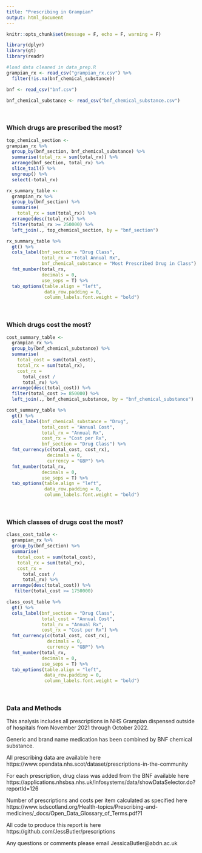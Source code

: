 ```yaml
---
title: "Prescribing in Grampian"
output: html_document
---
```


```r
knitr::opts_chunk$set(message = F, echo = F, warning = F)
```


```r
library(dplyr)
library(gt)
library(readr)

#load data cleaned in data_prep.R
grampian_rx <- read_csv("grampian_rx.csv") %>%
  filter(!is.na(bnf_chemical_substance))

bnf <- read_csv("bnf.csv")

bnf_chemical_substance <- read_csv("bnf_chemical_substance.csv")

```

<br> 

### Which drugs are prescribed the most?
```r
top_chemical_section <-
grampian_rx %>%
  group_by(bnf_section, bnf_chemical_substance) %>%
  summarise(total_rx = sum(total_rx)) %>%
  arrange(bnf_section, total_rx) %>%
  slice_tail() %>%
  ungroup() %>%
  select(-total_rx)

rx_summary_table <-
  grampian_rx %>%
  group_by(bnf_section) %>%
  summarise(
    total_rx = sum(total_rx)) %>%
  arrange(desc(total_rx)) %>%
  filter(total_rx >= 250000) %>%
  left_join(., top_chemical_section, by = "bnf_section")

rx_summary_table %>%
  gt() %>%
  cols_label(bnf_section = "Drug Class",
             total_rx = "Total Annual Rx",
             bnf_chemical_substance = "Most Prescribed Drug in Class") %>%
  fmt_number(total_rx, 
             decimals = 0,
             use_seps = T) %>%
  tab_options(table.align = "left",
              data_row.padding = 0,
              column_labels.font.weight = "bold")
```

<br>

### Which drugs cost the most?
```r
cost_summary_table <-
  grampian_rx %>%
  group_by(bnf_chemical_substance) %>%
  summarise(
    total_cost = sum(total_cost),
    total_rx = sum(total_rx),
    cost_rx =
      total_cost /
      total_rx) %>%
  arrange(desc(total_cost)) %>%
  filter(total_cost >= 850000) %>%
  left_join(., bnf_chemical_substance, by = "bnf_chemical_substance")

cost_summary_table %>%
  gt() %>%
  cols_label(bnf_chemical_substance = "Drug",
             total_cost = "Annual Cost",
             total_rx = "Annual Rx",
             cost_rx = "Cost per Rx",
             bnf_section = "Drug Class") %>%
  fmt_currency(c(total_cost, cost_rx),
               decimals = 0,
               currency = "GBP") %>%
  fmt_number(total_rx, 
             decimals = 0,
             use_seps = T) %>%
  tab_options(table.align = "left",
              data_row.padding = 0,
              column_labels.font.weight = "bold")
```


<br>  

### Which classes of drugs cost the most?
```r
class_cost_table <-
  grampian_rx %>%
  group_by(bnf_section) %>%
  summarise(
    total_cost = sum(total_cost),
    total_rx = sum(total_rx),
    cost_rx =
      total_cost /
      total_rx) %>%
  arrange(desc(total_cost)) %>%
   filter(total_cost >= 1750000) 

class_cost_table %>%
  gt() %>%
  cols_label(bnf_section = "Drug Class",
             total_cost = "Annual Cost",
             total_rx = "Annual Rx",
             cost_rx = "Cost per Rx") %>%
  fmt_currency(c(total_cost, cost_rx),
               decimals = 0,
               currency = "GBP") %>%
  fmt_number(total_rx, 
             decimals = 0,
             use_seps = T) %>%
  tab_options(table.align = "left",
              data_row.padding = 0,
              column_labels.font.weight = "bold")
```

<br> 

### Data and Methods  
This analysis includes all prescriptions in NHS Grampian dispensed outside of hospitals from November 2021 through October 2022.

Generic and brand name medication has been combined by BNF chemical substance. 

All prescribing data are available here https://www.opendata.nhs.scot/dataset/prescriptions-in-the-community

For each prescription, drug class was added from the BNF available here https://applications.nhsbsa.nhs.uk/infosystems/data/showDataSelector.do?reportId=126

Number of prescriptions and costs per item calculated as specified here https://www.isdscotland.org/Health-topics/Prescribing-and-medicines/_docs/Open_Data_Glossary_of_Terms.pdf?1 

All code to produce this report is here https://github.com/JessButler/prescriptions

Any questions or comments please email JessicaButler@abdn.ac.uk
